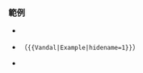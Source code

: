 {{NoteTA|G1=MediaWiki}}{{Documentation subpage}}<!-- 在本行下編輯模板說明 -->
{{Bot use warning|bots=[[User:WhitePhosphorus-bot]]}}
{{Gadget use warning|gadgets=[[User:Xiplus/js/close-vip.js]]}}
===範例===
*{{Vandal|Example}}
*{{Vandal|Example|hidename=1}}（<code><nowiki>{{Vandal|Example|hidename=1}}</nowiki></code>）
*{{Vandal|127.0.0.1}}
{{User information templates}}
<includeonly>{{Sandbox other||<!-- 本行下加入模板的分類 -->
[[Category:用戶資訊模板]]
}}</includeonly>